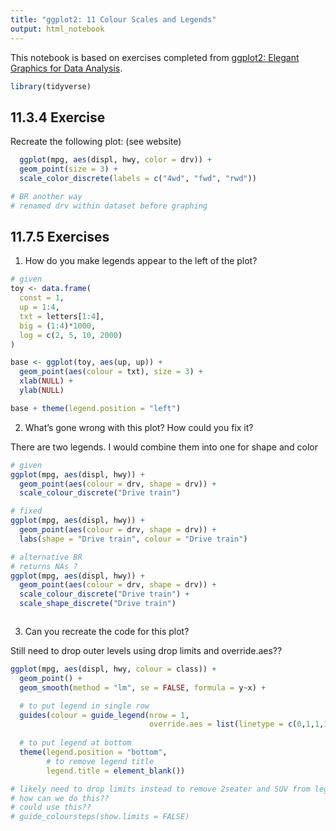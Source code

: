 ```yaml
---
title: "ggplot2: 11 Colour Scales and Legends"
output: html_notebook
---
```


This notebook is based on exercises completed from [ggplot2: Elegant Graphics for Data Analysis](https://ggplot2-book.org/index.html). 

```r
library(tidyverse)

```

## 11.3.4 Exercise

Recreate the following plot: (see website)

```r

  ggplot(mpg, aes(displ, hwy, color = drv)) +
  geom_point(size = 3) +
  scale_color_discrete(labels = c("4wd", "fwd", "rwd"))

# BR another way
# renamed drv within dataset before graphing


```


## 11.7.5 Exercises

1. How do you make legends appear to the left of the plot?

```r

# given
toy <- data.frame(
  const = 1, 
  up = 1:4,
  txt = letters[1:4], 
  big = (1:4)*1000,
  log = c(2, 5, 10, 2000)
)

base <- ggplot(toy, aes(up, up)) + 
  geom_point(aes(colour = txt), size = 3) + 
  xlab(NULL) + 
  ylab(NULL)

base + theme(legend.position = "left")

```


2. What’s gone wrong with this plot? How could you fix it?

There are two legends. I would combine them into one for shape and color

```r

# given
ggplot(mpg, aes(displ, hwy)) + 
  geom_point(aes(colour = drv, shape = drv)) + 
  scale_colour_discrete("Drive train")

# fixed
ggplot(mpg, aes(displ, hwy)) + 
  geom_point(aes(colour = drv, shape = drv)) + 
  labs(shape = "Drive train", colour = "Drive train")

# alternative BR
# returns NAs ?
ggplot(mpg, aes(displ, hwy)) +
  geom_point(aes(colour = drv, shape = drv)) +
  scale_colour_discrete("Drive train") +
  scale_shape_discrete("Drive train")



```


3. Can you recreate the code for this plot?

Still need to drop outer levels using drop limits and override.aes??

```r

ggplot(mpg, aes(displ, hwy, colour = class)) +
  geom_point() +
  geom_smooth(method = "lm", se = FALSE, formula = y~x) +

  # to put legend in single row
  guides(colour = guide_legend(nrow = 1,
                               override.aes = list(linetype = c(0,1,1,1,1,1,0)))) +
  
  # to put legend at bottom
  theme(legend.position = "bottom",
        # to remove legend title
        legend.title = element_blank())

# likely need to drop limits instead to remove 2seater and SUV from legend
# how can we do this??
# could use this??
# guide_coloursteps(show.limits = FALSE)

```

